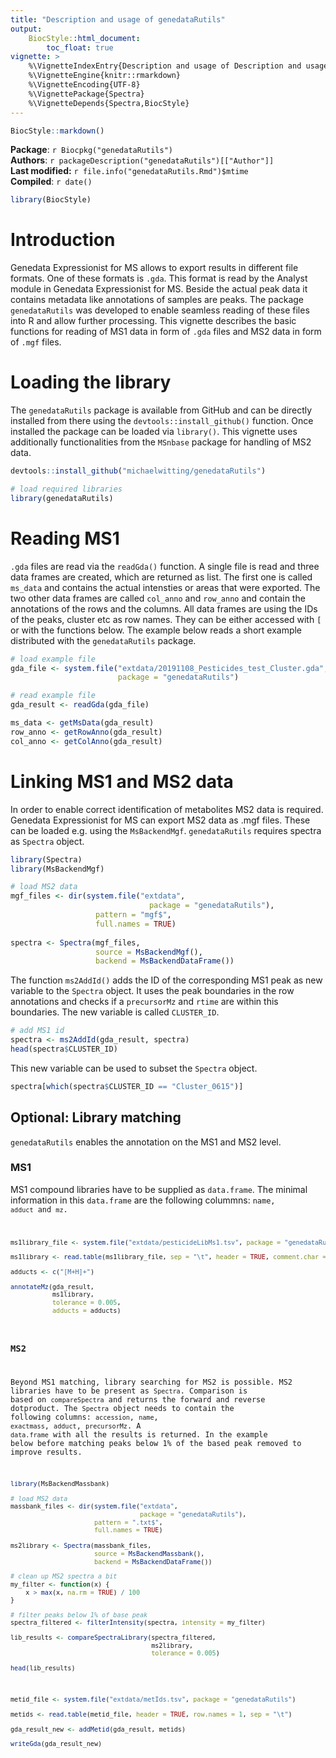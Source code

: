 ```yaml
---
title: "Description and usage of genedataRutils"
output:
    BiocStyle::html_document:
        toc_float: true
vignette: >
    %\VignetteIndexEntry{Description and usage of Description and usage of genedataRutils}
    %\VignetteEngine{knitr::rmarkdown}
    %\VignetteEncoding{UTF-8}
    %\VignettePackage{Spectra}
    %\VignetteDepends{Spectra,BiocStyle}
---
```


```r
BiocStyle::markdown()
```

**Package**: `r Biocpkg("genedataRutils")`<br />
**Authors**: `r packageDescription("genedataRutils")[["Author"]] `<br />
**Last modified:** `r file.info("genedataRutils.Rmd")$mtime`<br />
**Compiled**: `r date()`

```r
library(BiocStyle)
```

# Introduction

Genedata Expressionist for MS allows to export results in different file formats. One of these formats is <code>.gda</code>. This format is read by the Analyst module in Genedata Expressionist for MS. Beside the actual peak data it contains metadata like annotations of samples are peaks. The package <code>genedataRutils</code> was developed to enable seamless reading of these files into R and allow further processing. This vignette describes the basic functions for reading of MS1 data in form of <code>.gda</code> files and MS2 data in form of <code>.mgf</code> files.

# Loading the library

The <code>genedataRutils</code> package is available from GitHub and can be directly installed from there using the <code>devtools::install_github()</code> function. Once installed the package can be loaded via <code>library()</code>. This vignette uses additionally functionalities from the <code>MSnbase</code> package for handling of MS2 data.

```r
devtools::install_github("michaelwitting/genedataRutils")
```


```r
# load required libraries
library(genedataRutils)
```

# Reading MS1 

<code>.gda</code> files are read via the <code>readGda()</code> function. A single file is read and three data frames are created, which are returned as list. The first one is called <code>ms_data</code> and contains the actual intensties or areas that were exported. The two other data frames are called <code>col_anno</code> and <code>row_anno</code> and contain the annotations of the rows and the columns. All data frames are using the IDs of the peaks, cluster etc as row names. They can be either accessed with <code>[</code> or with the functions below.
The example below reads a short example distributed with the <code>genedataRutils</code> package.

```r
# load example file
gda_file <- system.file("extdata/20191108_Pesticides_test_Cluster.gda",
                        package = "genedataRutils")

# read example file
gda_result <- readGda(gda_file)
```

```r
ms_data <- getMsData(gda_result)
row_anno <- getRowAnno(gda_result)
col_anno <- getColAnno(gda_result)
```

# Linking MS1 and MS2 data

In order to enable correct identification of metabolites MS2 data is required. Genedata Expressionist for MS can export MS2 data as .mgf files. These can be loaded e.g. using the <code>MsBackendMgf</code>. <code>genedataRutils</code> requires spectra as <code>Spectra</code> object.

```r
library(Spectra)
library(MsBackendMgf)

# load MS2 data
mgf_files <- dir(system.file("extdata",
                               package = "genedataRutils"),
                   pattern = "mgf$",
                   full.names = TRUE)
  
spectra <- Spectra(mgf_files,
                   source = MsBackendMgf(),
                   backend = MsBackendDataFrame())
```

The function <code>ms2AddId()</code> adds the ID of the corresponding MS1 peak as new variable to the <code>Spectra</code> object. It uses the peak boundaries in the row annotations and checks if a <code>precursorMz</code> and <code>rtime</code> are within this boundaries. The new variable is called <code>CLUSTER_ID</code>.

```r
# add MS1 id
spectra <- ms2AddId(gda_result, spectra)
head(spectra$CLUSTER_ID)
```

This new variable can be used to subset the <code>Spectra</code> object.

```r
spectra[which(spectra$CLUSTER_ID == "Cluster_0615")]
```
## Optional: Library matching

<code>genedataRutils</code> enables the annotation on the MS1 and MS2 level.

### MS1

MS1 compound libraries have to be supplied as <code>data.frame</code>. The minimal information in this <code>data.frame</code> are the following colummns: <code>name</name>, <code>adduct</code> and <code>mz</code>.


```r
ms1library_file <- system.file("extdata/pesticideLibMs1.tsv", package = "genedataRutils")

ms1library <- read.table(ms1library_file, sep = "\t", header = TRUE, comment.char = "")

adducts <- c("[M+H]+")

annotateMz(gda_result,
           ms1library,
           tolerance = 0.005,
           adducts = adducts)
```

### MS2

Beyond MS1 matching, library searching for MS2 is possible. MS2 libraries have to be present as <code>Spectra</code>. Comparison is based on <code>compareSpectra</code> and returns the forward and reverse dotproduct. The <code>Spectra</code> object needs to contain the following columns: <code>accession</code>, <code>name</code>, <code>exactmass</code>, <code>adduct</code>, <code>precursorMz</code>. A <code>data.frame</code> with all the results is returned. In the example below before matching peaks below 1% of the based peak removed to improve results.

```r
library(MsBackendMassbank)

# load MS2 data
massbank_files <- dir(system.file("extdata",
                                  package = "genedataRutils"),
                      pattern = ".txt$",
                      full.names = TRUE)
  
ms2library <- Spectra(massbank_files,
                      source = MsBackendMassbank(),
                      backend = MsBackendDataFrame())

# clean up MS2 spectra a bit
my_filter <- function(x) {
    x > max(x, na.rm = TRUE) / 100
}

# filter peaks below 1% of base peak
spectra_filtered <- filterIntensity(spectra, intensity = my_filter)

lib_results <- compareSpectraLibrary(spectra_filtered,
                                     ms2library,
                                     tolerance = 0.005)

head(lib_results)
```

```r
metid_file <- system.file("extdata/metIds.tsv", package = "genedataRutils")

metids <- read.table(metid_file, header = TRUE, row.names = 1, sep = "\t")

gda_result_new <- addMetid(gda_result, metids)

writeGda(gda_result_new)
```

